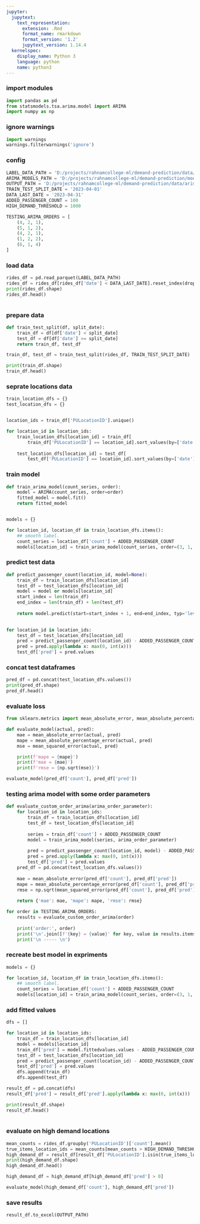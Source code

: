 ```yaml
---
jupyter:
  jupytext:
    text_representation:
      extension: .Rmd
      format_name: rmarkdown
      format_version: '1.2'
      jupytext_version: 1.14.4
  kernelspec:
    display_name: Python 3
    language: python
    name: python3
---
```


### import modules

```python
import pandas as pd
from statsmodels.tsa.arima.model import ARIMA
import numpy as np
```

### ignore warnings

```python
import warnings
warnings.filterwarnings('ignore')
```

### config

```python
LABEL_DATA_PATH = 'D:/projects/rahnamcollege-ml/demand-prediction/data/label/label.parquet'
ARIMA_MODELS_PATH = 'D:/projects/rahnamcollege-ml/demand-prediction/model/arima_models/'
OUTPUT_PATH = 'D:/projects/rahnamcollege-ml/demand-prediction/data/arima_output.xlsx'
TRAIN_TEST_SPLIT_DATE = '2023-04-01'
DATA_LAST_DATE = '2023-04-31'
ADDED_PASSENGER_COUNT = 100
HIGH_DEMAND_THRESHOLD = 1000

TESTING_ARIMA_ORDERS = [
    (4, 2, 1),
    (5, 1, 2),
    (4, 2, 1),
    (1, 2, 2),
    (6, 1, 4)
]
```

### load data

```python
rides_df = pd.read_parquet(LABEL_DATA_PATH)
rides_df = rides_df[rides_df['date'] < DATA_LAST_DATE].reset_index(drop=True)
print(rides_df.shape)
rides_df.head()
```

```python

```

### prepare data

```python
def train_test_split(df, split_date):
    train_df = df[df['date'] < split_date]
    test_df = df[df['date'] >= split_date]
    return train_df, test_df

train_df, test_df = train_test_split(rides_df, TRAIN_TEST_SPLIT_DATE)

print(train_df.shape)
train_df.head()
```

### seprate locations data

```python
train_location_dfs = {}
test_location_dfs = {}


location_ids = train_df['PULocationID'].unique()

for location_id in location_ids:
    train_location_dfs[location_id] = train_df[
        train_df['PULocationID'] == location_id].sort_values(by=['date']).reset_index(drop=True)
    
    test_location_dfs[location_id] = test_df[
        test_df['PULocationID'] == location_id].sort_values(by=['date']).reset_index(drop=True)
```

### train model

```python
def train_arima_model(count_series, order):
    model = ARIMA(count_series, order=order)
    fitted_model = model.fit()
    return fitted_model


models = {}

for location_id, location_df in train_location_dfs.items():
    ## smooth label.
    count_series = location_df['count'] + ADDED_PASSENGER_COUNT
    models[location_id] = train_arima_model(count_series, order=(3, 1, 3))
```

### predict test data

```python
def predict_passenger_count(location_id, model=None):
    train_df = train_location_dfs[location_id]
    test_df = test_location_dfs[location_id]
    model = model or models[location_id]
    start_index = len(train_df)
    end_index = len(train_df) + len(test_df)
    
    return model.predict(start=start_index + 1, end=end_index, typ='levels')
    
```

```python
for location_id in location_ids:
    test_df = test_location_dfs[location_id]
    pred = predict_passenger_count(location_id) - ADDED_PASSENGER_COUNT
    pred = pred.apply(lambda x: max(0, int(x)))
    test_df['pred'] = pred.values
```

### concat test dataframes

```python
pred_df = pd.concat(test_location_dfs.values())
print(pred_df.shape)
pred_df.head()
```

### evaluate loss

```python
from sklearn.metrics import mean_absolute_error, mean_absolute_percentage_error, mean_squared_error
```

```python
def evaluate_model(actual, pred):
    mae = mean_absolute_error(actual, pred)
    mape = mean_absolute_percentage_error(actual, pred)
    mse = mean_squared_error(actual, pred)

    print(f'mape = {mape}')
    print(f'mae = {mae}')
    print(f'rmse = {np.sqrt(mse)}')

evaluate_model(pred_df['count'], pred_df['pred'])
```

### testing arima model with some order parameters

```python
def evaluate_custom_order_arima(arima_order_parameter):
    for location_id in location_ids:
        train_df = train_location_dfs[location_id]
        test_df = test_location_dfs[location_id]
        
        series = train_df['count'] + ADDED_PASSENGER_COUNT
        model = train_arima_model(series, arima_order_parameter)
        
        pred = predict_passenger_count(location_id, model) - ADDED_PASSENGER_COUNT
        pred = pred.apply(lambda x: max(0, int(x)))
        test_df['pred'] = pred.values
    pred_df = pd.concat(test_location_dfs.values())
    
    mae = mean_absolute_error(pred_df['count'], pred_df['pred'])
    mape = mean_absolute_percentage_error(pred_df['count'], pred_df['pred'])
    rmse = np.sqrt(mean_squared_error(pred_df['count'], pred_df['pred']))
    
    return {'mae': mae, 'mape': mape, 'rmse': rmse}  
```

```python
for order in TESTING_ARIMA_ORDERS:
    results = evaluate_custom_order_arima(order)
    
    print('order:', order)
    print('\n'.join([f'{key} = {value}' for key, value in results.items()]))
    print('\n ----- \n')
```

### recreate best model in expriments

```python
models = {}

for location_id, location_df in train_location_dfs.items():
    ## smooth label.
    count_series = location_df['count'] + ADDED_PASSENGER_COUNT
    models[location_id] = train_arima_model(count_series, order=(3, 1, 3))
```

### add fitted values

```python
dfs = []

for location_id in location_ids:
    train_df = train_location_dfs[location_id]
    model = models[location_id]
    train_df['pred'] = model.fittedvalues.values - ADDED_PASSENGER_COUNT
    test_df = test_location_dfs[location_id]
    pred = predict_passenger_count(location_id) - ADDED_PASSENGER_COUNT
    test_df['pred'] = pred.values
    dfs.append(train_df)
    dfs.append(test_df)

result_df = pd.concat(dfs)
result_df['pred'] = result_df['pred'].apply(lambda x: max(0, int(x)))

print(result_df.shape)
result_df.head()
    
```

### evaluate on high demand locations

```python
mean_counts = rides_df.groupby('PULocationID')['count'].mean()
true_items_location_ids = mean_counts[mean_counts > HIGH_DEMAND_THRESHOLD].index.tolist()
high_demand_df = result_df[result_df['PULocationID'].isin(true_items_location_ids)]
print(high_demand_df.shape)
high_demand_df.head()
```

```python
high_demand_df = high_demand_df[high_demand_df['pred'] > 0]

evaluate_model(high_demand_df['count'], high_demand_df['pred'])
```

### save results

```python
result_df.to_excel(OUTPUT_PATH)
```
